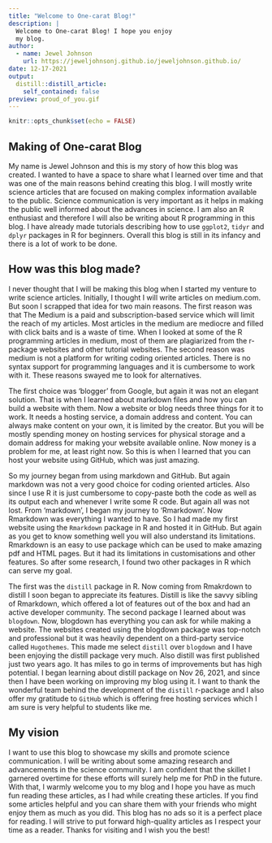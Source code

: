 ```yaml
---
title: "Welcome to One-carat Blog!"
description: |
  Welcome to One-carat Blog! I hope you enjoy 
  my blog.
author:
  - name: Jewel Johnson 
    url: https://jeweljohnsonj.github.io/jeweljohnson.github.io/
date: 12-17-2021
output:
  distill::distill_article:
    self_contained: false
preview: proud_of_you.gif
---
```


```r
knitr::opts_chunk$set(echo = FALSE)
```

## Making of One-carat Blog

My name is Jewel Johnson and this is my story of how this blog was created. I wanted to have a space to share what I learned over time and that was one of the main reasons behind creating this blog. I will mostly write science articles that are focused on making complex information available to the public. Science communication is very important as it helps in making the public well informed about the advances in science. I am also an R enthusiast and therefore I will also be writing about R programming in this blog. I have already made tutorials describing how to use `ggplot2`, `tidyr` and `dplyr` packages in R for beginners. Overall this blog is still in its infancy and there is a lot of work to be done.

## How was this blog made?

I never thought that I will be making this blog when I started my venture to write science articles. Initially, I thought I will write articles on medium.com. But soon I scrapped that idea for two main reasons. The first reason was that The Medium is a paid and subscription-based service which will limit the reach of my articles. Most articles in the medium are mediocre and filled with click baits and is a waste of time. When I looked at some of the R programming articles in medium, most of them are plagiarized from the r-package websites and other tutorial websites. The second reason was medium is not a platform for writing coding oriented articles. There is no syntax support for programming languages and it is cumbersome to work with it. These reasons swayed me to look for alternatives. 

The first choice was 'blogger' from Google, but again it was not an elegant solution. That is when I learned about markdown files and how you can build a website with them. Now a website or blog needs three things for it to work. It needs a hosting service, a domain address and content. You can always make content on your own, it is limited by the creator. But you will be mostly spending money on hosting services for physical storage and a domain address for making your website available online. Now money is a problem for me, at least right now. So this is when I learned that you can host your website using GitHub, which was just amazing.

So my journey began from using markdown and GitHub. But again markdown was not a very good choice for coding oriented articles. Also since I use R it is just cumbersome to copy-paste both the code as well as its output each and whenever I write some R code. But again all was not lost. From 'markdown', I began my journey to 'Rmarkdown'. Now Rmarkdown was everything I wanted to have. So I had made my first website using the `Rmarkdown` package in R and hosted it in GitHub. But again as you get to know something well you will also understand its limitations. Rmarkdown is an easy to use package which can be used to make amazing pdf and HTML pages. But it had its limitations in customisations and other features. So after some research, I found two other packages in R which can serve my goal. 

The first was the `distill` package in R. Now coming from Rmakrdown to distill I soon began to appreciate its features. Distill is like the savvy sibling of Rmarkdown, which offered a lot of features out of the box and had an active developer community. The second package I learned about was `blogdown`. Now, blogdown has everything you can ask for while making a website. The websites created using the blogdown package was top-notch and professional but it was heavily dependent on a third-party service called `Hugothemes`. This made me select `distill` over `blogdown` and I have been enjoying the distill package very much. Also distill was first published just two years ago. It has miles to go in terms of improvements but has high potential. I began learning about distill package on Nov 26, 2021, and since then I have been working on improving my blog using it. I want to thank the wonderful team behind the development of the `distill` r-package and I also offer my gratitude to `GitHub` which is offering free hosting services which I am sure is very helpful to students like me.   

## My vision

I want to use this blog to showcase my skills and promote science communication. I will be writing about some amazing research and advancements in the science community. I am confident that the skillet I garnered overtime for these efforts will surely help me for PhD in the future. With that, I warmly welcome you to my blog and I hope you have as much fun reading these articles, as I had while creating these articles. If you find some articles helpful and you can share them with your friends who might enjoy them as much as you did. This blog has no ads so it is a perfect place for reading. I will strive to put forward high-quality articles as I respect your time as a reader. Thanks for visiting and I wish you the best!





